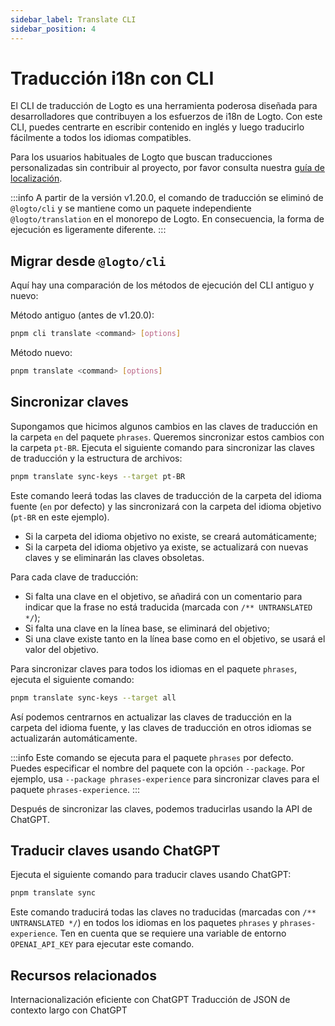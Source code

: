 ```yaml
---
sidebar_label: Translate CLI
sidebar_position: 4
---
```


# Traducción i18n con CLI

El CLI de traducción de Logto es una herramienta poderosa diseñada para desarrolladores que contribuyen a los esfuerzos de i18n de Logto. Con este CLI, puedes centrarte en escribir contenido en inglés y luego traducirlo fácilmente a todos los idiomas compatibles.

Para los usuarios habituales de Logto que buscan traducciones personalizadas sin contribuir al proyecto, por favor consulta nuestra [guía de localización](/customization/localized-languages/).

:::info
A partir de la versión v1.20.0, el comando de traducción se eliminó de `@logto/cli` y se mantiene como un paquete independiente `@logto/translation` en el monorepo de Logto. En consecuencia, la forma de ejecución es ligeramente diferente.
:::

## Migrar desde `@logto/cli`

Aquí hay una comparación de los métodos de ejecución del CLI antiguo y nuevo:

Método antiguo (antes de v1.20.0):

```bash
pnpm cli translate <command> [options]
```

Método nuevo:

```bash
pnpm translate <command> [options]
```

## Sincronizar claves

Supongamos que hicimos algunos cambios en las claves de traducción en la carpeta `en` del paquete `phrases`. Queremos sincronizar estos cambios con la carpeta `pt-BR`. Ejecuta el siguiente comando para sincronizar las claves de traducción y la estructura de archivos:

```bash
pnpm translate sync-keys --target pt-BR
```

Este comando leerá todas las claves de traducción de la carpeta del idioma fuente (`en` por defecto) y las sincronizará con la carpeta del idioma objetivo (`pt-BR` en este ejemplo).

- Si la carpeta del idioma objetivo no existe, se creará automáticamente;
- Si la carpeta del idioma objetivo ya existe, se actualizará con nuevas claves y se eliminarán las claves obsoletas.

Para cada clave de traducción:

- Si falta una clave en el objetivo, se añadirá con un comentario para indicar que la frase no está traducida (marcada con `/** UNTRANSLATED */`);
- Si falta una clave en la línea base, se eliminará del objetivo;
- Si una clave existe tanto en la línea base como en el objetivo, se usará el valor del objetivo.

Para sincronizar claves para todos los idiomas en el paquete `phrases`, ejecuta el siguiente comando:

```bash
pnpm translate sync-keys --target all
```

Así podemos centrarnos en actualizar las claves de traducción en la carpeta del idioma fuente, y las claves de traducción en otros idiomas se actualizarán automáticamente.

:::info
Este comando se ejecuta para el paquete `phrases` por defecto. Puedes especificar el nombre del paquete con la opción `--package`. Por ejemplo, usa `--package phrases-experience` para sincronizar claves para el paquete `phrases-experience`.
:::

Después de sincronizar las claves, podemos traducirlas usando la API de ChatGPT.

## Traducir claves usando ChatGPT

Ejecuta el siguiente comando para traducir claves usando ChatGPT:

```bash
pnpm translate sync
```

Este comando traducirá todas las claves no traducidas (marcadas con `/** UNTRANSLATED */`) en todos los idiomas en los paquetes `phrases` y `phrases-experience`. Ten en cuenta que se requiere una variable de entorno `OPENAI_API_KEY` para ejecutar este comando.

## Recursos relacionados

<Url href="https://blog.logto.io/efficient-internationalization-with-chatgpt">
  Internacionalización eficiente con ChatGPT
</Url>

<Url href="https://blog.logto.io/long-context-json-translation-with-chat-gpt">
  Traducción de JSON de contexto largo con ChatGPT
</Url>
